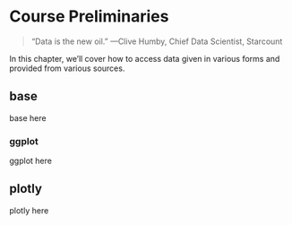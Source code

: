 # Course Preliminaries {#prelim}

> "Data is the new oil." —Clive Humby, Chief Data Scientist, Starcount

In this chapter, we'll cover how to access data given in various forms and provided from various sources.

## base

base here

### ggplot

ggplot here

## plotly

plotly here